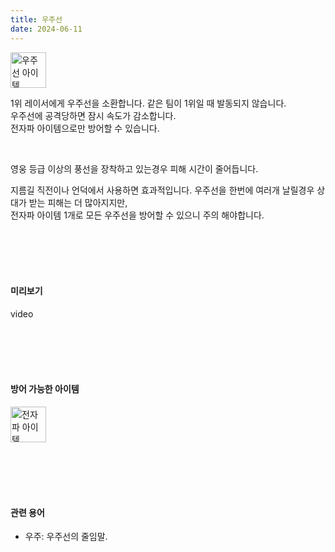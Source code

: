 ```yaml
---
title: 우주선
date: 2024-06-11
---
```


<Img src="/images/items/ico-space.webp" alt="우주선 아이템" width="57" height="57"/>

<Bq>1위 레이서에게 우주선을 소환합니다. 같은 팀이 1위일 때 발동되지 않습니다.<br/>
우주선에 공격당하면 잠시 속도가 감소합니다.<br/>
전자파 아이템으로만 방어할 수 있습니다.</Bq>

<br/>

영웅 등급 이상의 풍선을 장착하고 있는경우 피해 시간이 줄어듭니다.
<br/>

<Division className="mdTip">
    <Paragraph className="mdTipText">지름길 직전이나 언덕에서 사용하면 효과적입니다. 우주선을 한번에 여러개 날릴경우 상대가 받는 피해는 더 많아지지만, <br/>전자파 아이템 1개로 모든 우주선을 방어할 수 있으니 주의 해야합니다.</Paragraph>
</Division>

<br/><br/><br/><br/>

#### 미리보기

<Division className="mdRatio">video</Division>

<br/><br/><br/><br/>

#### 방어 가능한 아이템

<Division className="mdFlex mdCg">
    <Img src="/images/items/ico-no-space2.webp" alt="전자파 아이템" width="57" height="57"/>
</Division>

<br/><br/><br/><br/>

#### 관련 용어

- 우주: 우주선의 줄임말.